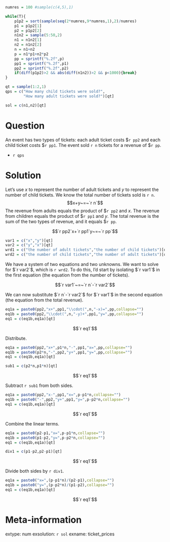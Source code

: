 ```r

numres = 100 #sample(c(4,5),1)

while(T){
    p1p2 = sort(sample(seq(2*numres,9*numres,1),2)/numres)
    p1 = p1p2[1]
    p2 = p1p2[2]
    n1n2 = sample(5:50,2)
    n1 = n1n2[1]
    n2 = n1n2[2]
    n = n1+n2
    p = n1*p1+n2*p2
    pp = sprintf("%.2f",p)
    pp1 = sprintf("%.2f",p1)
    pp2 = sprintf("%.2f",p2)
    if(diff(p1p2)>2 && abs(diff(n1n2))>2 && p<1000){break}
}

qt = sample(1:2,1)
qps = c("How many child tickets were sold?",
        "How many adult tickets were sold?")[qt]

sol = c(n1,n2)[qt]

```


Question
========

An event has two types of tickets: each adult ticket costs \$`r pp2` and each child ticket costs \$`r pp1`. The event sold `r n` tickets for a revenue of \$`r pp`.

* `r qps`


Solution
========

Let's use $x$ to represent the number of adult tickets and $y$ to represent the number of child tickets. We know the total number of tickets sold is `r n`.
$$x+y~=~`r n`$$
The revenue from adults equals the product of \$`r pp2` and $x$. The revenue from children equals the product of \$`r pp1` and $y$. The total revenue is the sum of the two types of revenue, and it equals \$`r pp`.

$$`r pp2`x+`r pp1`y~=~`r pp`$$

```r
var1 = c("x","y")[qt]
var2 = c("y","x")[qt]
wrd1 = c("the number of adult tickets","the number of child tickets")[qt]
wrd2 = c("the number of child tickets","the number of adult tickets")[qt]
```


We have a system of two equations and two unknowns. We want to solve for $`r var2`$, which is `r wrd2`. To do this, I'd start by isolating $`r var1`$ in the first equation (the equation from the number of tickets).

$$`r var1`~=~`r n`-`r var2`$$

We can now substitute $`r n`-`r var2`$ for $`r var1`$ in the second equation (the equation from the total revenue).

```r
eq1a = paste0(pp2,"x+",pp1,"\\cdot(",n,"-x)=",pp,collapse="")
eq1b = paste0(pp2,"\\cdot(",n,"-y)+",pp1,"y=",pp,collapse="")
eq1 = c(eq1b,eq1a)[qt]
```

$$`r eq1`$$

Distribute.

```r
eq1a = paste0(pp2,"x+",p1*n,"-",pp1,"x=",pp,collapse="")
eq1b = paste0(p2*n,"-",pp2,"y+",pp1,"y=",pp,collapse="")
eq1 = c(eq1b,eq1a)[qt]

sub1 = c(p2*n,p1*n)[qt]
```

$$`r eq1`$$

Subtract `r sub1` from both sides.

```r
eq1a = paste0(pp2,"x-",pp1,"x=",p-p1*n,collapse="")
eq1b = paste0("-",pp2,"y+",pp1,"y=",p-p2*n,collapse="")
eq1 = c(eq1b,eq1a)[qt]
```

$$`r eq1`$$

Combine the linear terms.

```r
eq1a = paste0(p2-p1,"x=",p-p1*n,collapse="")
eq1b = paste0(p1-p2,"y=",p-p2*n,collapse="")
eq1 = c(eq1b,eq1a)[qt]

div1 = c(p1-p2,p2-p1)[qt]
```

$$`r eq1`$$

Divide both sides by `r div1`.

```r
eq1a = paste0("x=",(p-p1*n)/(p2-p1),collapse="")
eq1b = paste0("y=",(p-p2*n)/(p1-p2),collapse="")
eq1 = c(eq1b,eq1a)[qt]

```

$$`r eq1`$$


Meta-information
============
extype: num
exsolution: `r sol`
exname: ticket_prices